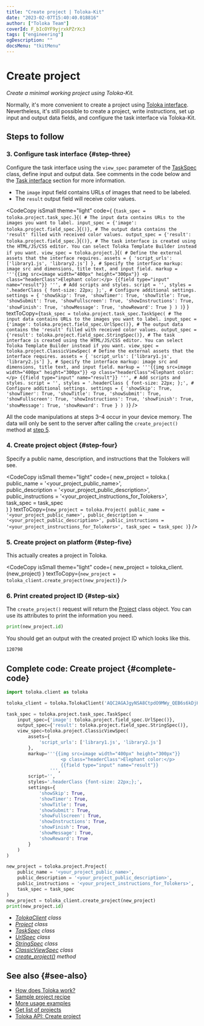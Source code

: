 ```yaml
---
title: "Create project | Toloka-Kit"
date: "2023-02-07T15:40:40.018816"
author: ["Toloka Team"]
coverId: F_bIcOYF9yjrxkPZrXc3
tags: ["engineering"]
ogDescription: ""
docsMenu: "tkitMenu"
---
```



# Create project

_Create a minimal working project using Toloka-Kit._

<Note mode="note" title="Note">

Normally, it's more convenient to create a project using [Toloka interface](https://toloka.ai/en/docs/guide/concepts/project). Nevertheless, it's still possible to create a project, write instructions, set up input and output data fields, and configure the task interface via Toloka-Kit.

</Note>

## Steps to follow

<Import/>

<Instantiate/>

### 3. Configure task interface {#step-three}

Configure the task interface using the `view_spec` parameter of the [TaskSpec](/docs-new/toloka-kit/reference/toloka.client.project.task_spec.TaskSpec) class, define input and output data. See comments in the code below and the [Task interface](https://toloka.ai/en/docs/guide/concepts/spec) section for more information.

- The `image` input field contains URLs of images that need to be labeled.
- The `result` output field will receive color values.

<CodeCopy
  isSmall
  theme="light"
  code={
    <HighlightChildren language="python">
      {`task_spec = toloka.project.task_spec.`}<Term term="TaskSpec"><TaskSpec/></Term>{`(
    # The input data contains URLs to the images you want to label.
    input_spec = {'image': toloka.project.field_spec.`}<Term term="UrlSpec"><UrlSpec/></Term>{`()},
    # The output data contains the 'result' filled with received color values.
    output_spec = {'result': toloka.project.field_spec.`}<Term term="StringSpec"><StringSpec/></Term>{`()},
    # The task interface is created using the HTML/JS/CSS editor. You can select Toloka Template Builder instead if you want.
    view_spec = toloka.project.`}<Term term="ClassicViewSpec"><ClassicViewSpec/></Term>{`(
        # Define the external assets that the interface requires.
        assets = {
            'script_urls': ['library1.js', 'library2.js']
        },
        # Specify the interface markup: image src and dimensions, title text, and input field.
        markup = '''{{img src=image width="400px" height="300px"}}
                    <p class="headerClass">Elephant color:</p>
                    {{field type="input" name="result"}}
                ''',
        # Add scripts and styles.
        script = '',
        styles = '.headerClass { font-size: 22px; };',
        # Configure additional settings.
        settings = {
            'showSkip': True,
            'showTimer': True,
            'showTitle': True,
            'showSubmit': True,
            'showFullscreen': True,
            'showInstructions': True,
            'showFinish': True,
            'showMessage': True,
            'showReward': True
        }
    )
)`}
    </HighlightChildren>
  }
  textToCopy={`task_spec = toloka.project.task_spec.TaskSpec(
    # The input data contains URLs to the images you want to label.
    input_spec = {'image': toloka.project.field_spec.UrlSpec()},
    # The output data contains the 'result' filled with received color values.
    output_spec = {'result': toloka.project.field_spec.StringSpec()},
    # The task interface is created using the HTML/JS/CSS editor. You can select Toloka Template Builder instead if you want.
    view_spec = toloka.project.ClassicViewSpec(
        # Define the external assets that the interface requires.
        assets = {
            'script_urls': ['library1.js', 'library2.js']
        },
        # Specify the interface markup: image src and dimensions, title text, and input field.
        markup = '''{{img src=image width="400px" height="300px"}}
                    <p class="headerClass">Elephant color:</p>
                    {{field type="input" name="result"}}
                ''',
        # Add scripts and styles.
        script = '',
        styles = '.headerClass { font-size: 22px; };',
        # Configure additional settings.
        settings = {
            'showSkip': True,
            'showTimer': True,
            'showTitle': True,
            'showSubmit': True,
            'showFullscreen': True,
            'showInstructions': True,
            'showFinish': True,
            'showMessage': True,
            'showReward': True
        }
    )
)`}
/>

<Note mode="restriction" title="Important">

All the code manipulations at steps 3–4 occur in your device memory. The data will only be sent to the server after calling the `create_project()` method at [step 5](#step-five).

</Note>

### 4. Create project object {#step-four}

Specify a public name, description, and instructions that the Tolokers will see.

<CodeCopy
  isSmall
  theme="light"
  code={
    <HighlightChildren language="python">
      new_project = toloka.<Term term="Project"><Project/></Term>(
      <br/>    public_name = '&lt;your_project_public_name>',
      <br/>    public_description = '&lt;your_project_public_description>',
      <br/>    public_instructions = '&lt;your_project_instructions_for_Tolokers>',
      <br/>    task_spec = task_spec
      <br/>)
    </HighlightChildren>
  }
  textToCopy={`new_project = toloka.Project(
    public_name = '<your_project_public_name>',
    public_description = '<your_project_public_description>',
    public_instructions = '<your_project_instructions_for_Tolokers>',
    task_spec = task_spec
)`}
/>

### 5. Create project on platform {#step-five}

This actually creates a project in Toloka.

<CodeCopy
  isSmall
  theme="light"
  code={
    <HighlightChildren language="python">
      new_project = toloka_client.<Term term="create_project"><CreateProject/></Term>(new_project)
    </HighlightChildren>
  }
  textToCopy={`new_project = toloka_client.create_project(new_project)`}
/>

### 6. Print created project ID {#step-six}

The `create_project()` request will return the [Project](/docs-new/toloka-kit/reference/toloka.client.project.Project) class object. You can use its attributes to print the information you need.

```python
print(new_project.id)
```

You should get an output with the created project ID which looks like this.

```bash
120798
```

## Complete code: Create project {#complete-code}

```python
import toloka.client as toloka

toloka_client = toloka.TolokaClient('AQC2AGAJgyNSA8CtpdO9MWy_QEB6s6kDjHUoElE', 'PRODUCTION')

task_spec = toloka.project.task_spec.TaskSpec(
    input_spec={'image': toloka.project.field_spec.UrlSpec()},
    output_spec={'result': toloka.project.field_spec.StringSpec()},
    view_spec=toloka.project.ClassicViewSpec(
        assets={
            'script_urls': ['library1.js', 'library2.js']
        },
        markup='''{{img src=image width="400px" height="300px"}}
                    <p class="headerClass">Elephant color:</p>
                    {{field type="input" name="result"}}
                ''',
        script='',
        styles='.headerClass {font-size: 22px;};',
        settings={
            'showSkip': True,
            'showTimer': True,
            'showTitle': True,
            'showSubmit': True,
            'showFullscreen': True,
            'showInstructions': True,
            'showFinish': True,
            'showMessage': True,
            'showReward': True
        }
    )
)

new_project = toloka.project.Project(
    public_name = '<your_project_public_name>',
    public_description = '<your_project_public_description>',
    public_instructions = '<your_project_instructions_for_Tolokers>',
    task_spec = task_spec
)
new_project = toloka_client.create_project(new_project)
print(new_project.id)
```

<Note mode="tip" title="List of classes and methods used in this recipe">

- _[TolokaClient](/docs-new/toloka-kit/reference/toloka.client.TolokaClient) class_
- _[Project](/docs-new/toloka-kit/reference/toloka.client.project.Project) class_
- _[TaskSpec](/docs-new/toloka-kit/reference/toloka.client.project.task_spec.TaskSpec) class_
- _[UrlSpec](/docs-new/toloka-kit/reference/toloka.client.project.field_spec.UrlSpec) class_
- _[StringSpec](/docs-new/toloka-kit/reference/toloka.client.project.field_spec.StringSpec) class_
- _[ClassicViewSpec](/docs-new/toloka-kit/reference/toloka.client.project.view_spec.ClassicViewSpec) class_
- _[create_project()](/docs-new/toloka-kit/reference/toloka.client.TolokaClient.create_project) method_

</Note>

## See also {#see-also}

- [How does Toloka work?](https://toloka.ai/en/docs/guide/concepts/overview)
- [Sample project recipe](/docs-new/toloka-kit/recipes/learn-basics)
- [More usage examples](/docs-new/toloka-kit/recipes/use-cases)
- [Get list of projects](/docs-new/toloka-kit/recipes/get-projects)
- [Toloka API: Create project](https://toloka.ai/docs/api/api-reference/#post-/projects)
